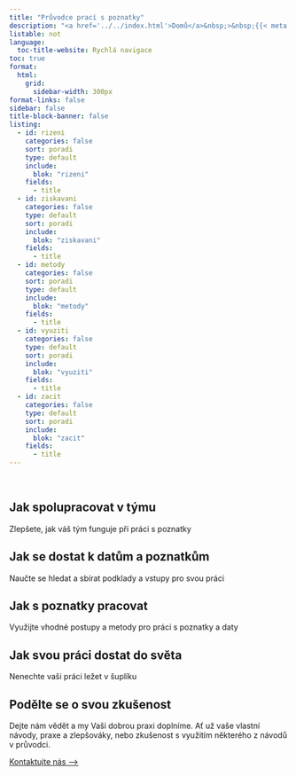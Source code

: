```yaml
---
title: "Průvodce prací s poznatky"
description: "<a href='../../index.html'>Domů</a>&nbsp;>&nbsp;{{< meta title >}}"
listable: not
language: 
  toc-title-website: Rychlá navigace
toc: true
format:
  html: 
    grid:
      sidebar-width: 300px
format-links: false
sidebar: false
title-block-banner: false
listing:
  - id: rizeni
    categories: false
    sort: poradi
    type: default
    include: 
      blok: "rizeni"
    fields: 
      - title
  - id: ziskavani
    categories: false
    type: default
    sort: poradi
    include: 
      blok: "ziskavani"
    fields: 
      - title
  - id: metody
    categories: false
    sort: poradi
    type: default
    include: 
      blok: "metody"
    fields: 
      - title
  - id: vyuziti
    categories: false
    type: default
    sort: poradi
    include: 
      blok: "vyuziti"
    fields: 
      - title
  - id: zacit
    categories: false
    type: default
    sort: poradi
    include: 
      blok: "zacit"
    fields: 
      - title
---
```


<br />

:::{.pruvodce-box}

::: {#zacit}
:::

:::


:::{.pruvodce-box}

## Jak spolupracovat v týmu {#rizeni}

Zlepšete, jak váš tým funguje při práci s poznatky

::: {#rizeni}
:::

:::

::: {.pruvodce-box}

## Jak se dostat k datům a poznatkům {#ziskavani}

Naučte se hledat a sbírat podklady a vstupy pro svou práci

::: {#ziskavani}
:::

:::
  
::: {.pruvodce-box}

## Jak s poznatky pracovat {#metody}

Využijte vhodné postupy a metody pro práci s poznatky a daty

::: {#metody}
:::

:::


::: {.pruvodce-box .box-vyuziti}

## Jak svou práci dostat do světa {#vyuziti}

Nenechte vaši práci ležet v šuplíku

::: {#vyuziti}
:::

:::

## Podělte se o svou zkušenost

Dejte nám vědět a my Vaši dobrou praxi doplníme. Ať už vaše vlastní návody, praxe a zlepšováky, nebo zkušenost s využitím některého z návodů v průvodci.

::: {.btn .btn-primary}
[Kontaktujte nás&nbsp;⟶](/pribeh-projektu)
:::

